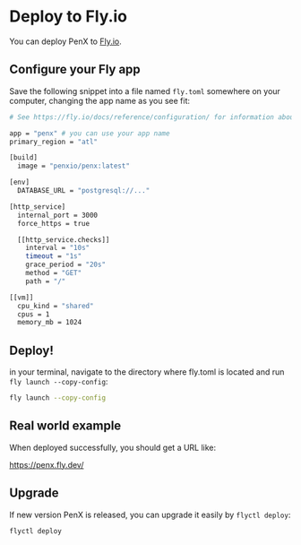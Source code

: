 # Deploy to Fly.io

You can deploy PenX to [Fly.io](https://fly.io).

## Configure your Fly app

Save the following snippet into a file named `fly.toml` somewhere on your computer, changing the app name as you see fit:

```bash
# See https://fly.io/docs/reference/configuration/ for information about how to use this file.

app = "penx" # you can use your app name
primary_region = "atl"

[build]
  image = "penxio/penx:latest"

[env]
  DATABASE_URL = "postgresql://..."

[http_service]
  internal_port = 3000
  force_https = true

  [[http_service.checks]]
    interval = "10s"
    timeout = "1s"
    grace_period = "20s"
    method = "GET"
    path = "/"

[[vm]]
  cpu_kind = "shared"
  cpus = 1
  memory_mb = 1024
```

## Deploy!

in your terminal, navigate to the directory where fly.toml is located and run `fly launch --copy-config`:

```bash
fly launch --copy-config
```

## Real world example

When deployed successfully, you should get a URL like:

https://penx.fly.dev/

## Upgrade

If new version PenX is released, you can upgrade it easily by `flyctl deploy`:

```bash
flyctl deploy
```
